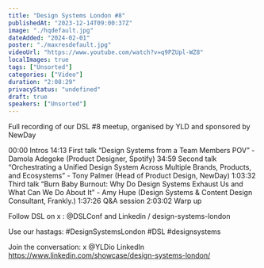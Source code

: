 ```yaml
---
title: "Design Systems London #8"
publishedAt: "2023-12-14T09:00:37Z"
image: "./hqdefault.jpg"
dateAdded: "2024-02-01"
poster: "./maxresdefault.jpg"
videoUrl: "https://www.youtube.com/watch?v=q9PZUpl-WZ8"
localImages: true
tags: ["Unsorted"]
categories: ["Video"]
duration: "2:08:29"
privacyStatus: "undefined"
draft: true
speakers: ["Unsorted"]
---
```

Full recording of our DSL #8 meetup, organised by YLD and sponsored by NewDay

00:00 Intros
14:13 First talk
“Design Systems from a Team Members POV” - Damola Adegoke (Product Designer, Spotify)
34:59 Second talk
“Orchestrating a Unified Design System Across Multiple Brands, Products, and Ecosystems” - Tony Palmer (Head of Product Design, NewDay)
1:03:32 Third talk
“Burn Baby Burnout: Why Do Design Systems Exhaust Us and What Can We Do About It” - Amy Hupe (Design Systems & Content Design Consultant, Frankly.)
1:37:26 Q&A session
2:03:02 Warp up

Follow DSL on x : @DSLConf
and Linkedin  / design-systems-london

Use our hastags: #DesignSystemsLondon #DSL #designsystems 

Join the conversation:
x @YLDio
LinkedIn https://www.linkedin.com/showcase/design-systems-london/
